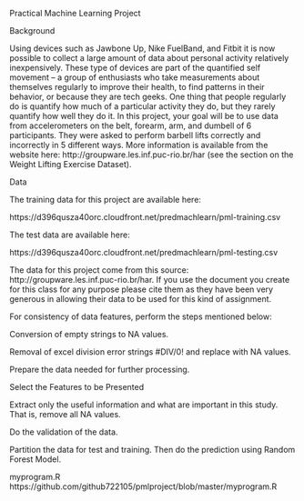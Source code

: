 Practical Machine Learning Project

Background

Using devices such as Jawbone Up, Nike FuelBand, and Fitbit it is now possible to collect a large amount of data about 
personal activity relatively inexpensively. These type of devices are part of the quantified self movement – a group 
of enthusiasts who take measurements about themselves regularly to improve their health, to find patterns in their 
behavior, or because they are tech geeks. One thing that people regularly do is quantify how much of a particular 
activity they do, but they rarely quantify how well they do it. In this project, your goal will be to use data from 
accelerometers on the belt, forearm, arm, and dumbell of 6 participants. They were asked to perform barbell lifts 
correctly and incorrectly in 5 different ways. More information is available from the website 
here: http://groupware.les.inf.puc-rio.br/har (see the section on the Weight Lifting Exercise Dataset). 

Data 

The training data for this project are available here: 

https://d396qusza40orc.cloudfront.net/predmachlearn/pml-training.csv

The test data are available here: 

https://d396qusza40orc.cloudfront.net/predmachlearn/pml-testing.csv

The data for this project come from this source: http://groupware.les.inf.puc-rio.br/har. If you use the document you 
create for this class for any purpose please cite them as they have been very generous in allowing their data to be 
used for this kind of assignment. 

For consistency of data features, perform the steps mentioned below:

  Conversion of empty strings to NA values.
  
  Removal of excel division error strings #DIV/0! and replace with NA values.
  

Prepare the data needed for further processing.

Select the Features to be Presented

Extract only the useful information and what are important in this study. That is, remove all NA values.

Do the validation of the data.

Partition the data for test and training. Then do the prediction using Random Forest Model.

########################################
myprogram.R
https://github.com/github722105/pmlproject/blob/master/myprogram.R
